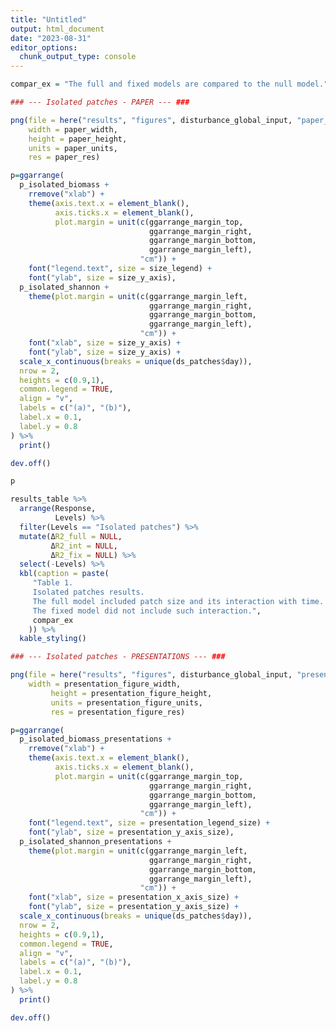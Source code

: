 ```yaml
---
title: "Untitled"
output: html_document
date: "2023-08-31"
editor_options: 
  chunk_output_type: console
---
```


```r
compar_ex = "The full and fixed models are compared to the null model."
```

```r
### --- Isolated patches - PAPER --- ###

png(file = here("results", "figures", disturbance_global_input, "paper_isolated_patches.png"),
    width = paper_width,
    height = paper_height,
    units = paper_units,
    res = paper_res)

p=ggarrange(
  p_isolated_biomass +
    rremove("xlab") +
    theme(axis.text.x = element_blank(),
          axis.ticks.x = element_blank(),
          plot.margin = unit(c(ggarrange_margin_top,
                               ggarrange_margin_right,
                               ggarrange_margin_bottom,
                               ggarrange_margin_left), 
                             "cm")) +
    font("legend.text", size = size_legend) +
    font("ylab", size = size_y_axis), 
  p_isolated_shannon +
    theme(plot.margin = unit(c(ggarrange_margin_left,
                               ggarrange_margin_right,
                               ggarrange_margin_bottom,
                               ggarrange_margin_left), 
                             "cm")) + 
    font("xlab", size = size_y_axis) + 
    font("ylab", size = size_y_axis) +
  scale_x_continuous(breaks = unique(ds_patches$day)),
  nrow = 2,
  heights = c(0.9,1),
  common.legend = TRUE,
  align = "v",
  labels = c("(a)", "(b)"),
  label.x = 0.1,
  label.y = 0.8
) %>%
  print()
```

```r
dev.off()
```

```r
p
```

```r
results_table %>%
  arrange(Response, 
          Levels) %>%
  filter(Levels == "Isolated patches") %>%
  mutate(ΔR2_full = NULL,
         ΔR2_int = NULL,
         ΔR2_fix = NULL) %>%
  select(-Levels) %>%
  kbl(caption = paste(
     "Table 1. 
     Isolated patches results. 
     The full model included patch size and its interaction with time. 
     The fixed model did not include such interaction.", 
     compar_ex
    )) %>%
  kable_styling()
```

```r
### --- Isolated patches - PRESENTATIONS --- ###

png(file = here("results", "figures", disturbance_global_input, "presentation_isolated_patches.png"),
    width = presentation_figure_width, 
         height = presentation_figure_height, 
         units = presentation_figure_units, 
         res = presentation_figure_res)

p=ggarrange(
  p_isolated_biomass_presentations +
    rremove("xlab") +
    theme(axis.text.x = element_blank(),
          axis.ticks.x = element_blank(),
          plot.margin = unit(c(ggarrange_margin_top,
                               ggarrange_margin_right,
                               ggarrange_margin_bottom,
                               ggarrange_margin_left), 
                             "cm")) +
    font("legend.text", size = presentation_legend_size) +
    font("ylab", size = presentation_y_axis_size), 
  p_isolated_shannon_presentations +
    theme(plot.margin = unit(c(ggarrange_margin_left,
                               ggarrange_margin_right,
                               ggarrange_margin_bottom,
                               ggarrange_margin_left), 
                             "cm")) + 
    font("xlab", size = presentation_x_axis_size) + 
    font("ylab", size = presentation_y_axis_size) +
  scale_x_continuous(breaks = unique(ds_patches$day)),
  nrow = 2,
  heights = c(0.9,1),
  common.legend = TRUE,
  align = "v",
  labels = c("(a)", "(b)"),
  label.x = 0.1,
  label.y = 0.8
) %>%
  print()

dev.off()
```